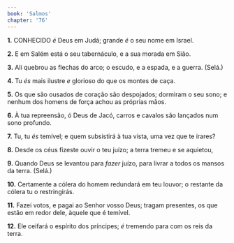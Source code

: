 ```yaml
---
book: 'Salmos'
chapter: '76'
---
```


**1.** CONHECIDO *é* Deus em Judá; grande *é* o seu nome em Israel.

**2.** E em Salém está o seu tabernáculo, e a sua morada em Sião.

**3.** Ali quebrou as flechas do arco; o escudo, e a espada, e a guerra. (Selá.)

**4.** Tu *és* mais ilustre *e* glorioso do que os montes de caça.

**5.** Os que são ousados de coração são despojados; dormiram o seu sono; e nenhum dos homens de força achou as próprias mãos.

**6.** À tua repreensão, ó Deus de Jacó, carros e cavalos são lançados num sono profundo.

**7.** Tu, tu *és* temível; e quem subsistirá à tua vista, uma vez que te irares?

**8.** Desde os céus fizeste ouvir o teu juízo; a terra tremeu e se aquietou,

**9.** Quando Deus se levantou para *fazer* juízo, para livrar a todos os mansos da terra. (Selá.)

**10.** Certamente a cólera do homem redundará em teu louvor; o restante da cólera tu o restringirás.

**11.** Fazei votos, e pagai ao Senhor vosso Deus; tragam presentes, os que estão em redor dele, àquele que é temível.

**12.** Ele ceifará o espírito dos príncipes; *é* tremendo para com os reis da terra.